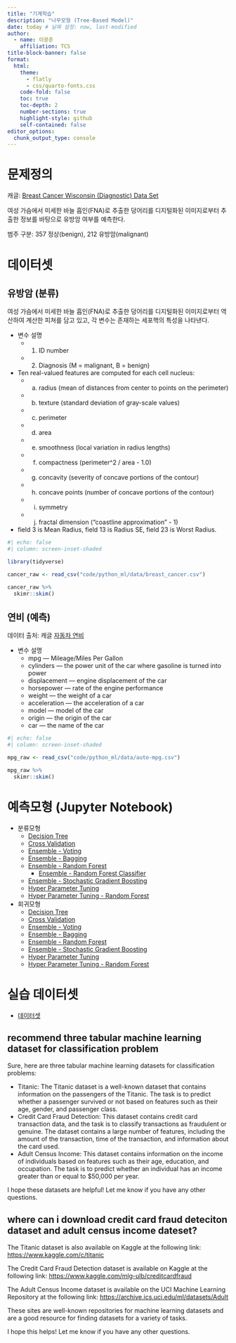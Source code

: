 ```yaml
---
title: "기계학습"
description: "나무모형 (Tree-Based Model)"
date: today # 날짜 설정: now, last-modified
author:
  - name: 이광춘
    affiliation: TCS
title-block-banner: false
format:
  html:
    theme: 
      - flatly
      - css/quarto-fonts.css
    code-fold: false
    toc: true
    toc-depth: 2
    number-sections: true
    highlight-style: github    
    self-contained: false
editor_options: 
  chunk_output_type: console
---
```


# 문제정의

[캐글: [Breast Cancer Wisconsin (Diagnostic) Data Set](https://www.kaggle.com/datasets/uciml/breast-cancer-wisconsin-data)]{.aside}

여성 가슴에서 미세한 바늘 흡인(FNA)로 추출한 덩어리를 디지털화된 이미지로부터 추출한 정보를 바탕으로 
유방암 여부를 예측한다.

범주 구분: 357 정상(benign), 212 유방암(malignant)

# 데이터셋

## 유방암 (분류)

여성 가슴에서 미세한 바늘 흡인(FNA)로 추출한 덩어리를 디지털화된 이미지로부터 역산하여 계산한 피쳐를 담고 있고, 각 변수는 존재하는 세포핵의 특성을 나타낸다.

- 변수 설명
  - 1) ID number
  - 2) Diagnosis (M = malignant, B = benign)
- Ten real-valued features are computed for each cell nucleus:
  - a) radius (mean of distances from center to points on the perimeter)
  - b) texture (standard deviation of gray-scale values)
  - c) perimeter
  - d) area
  - e) smoothness (local variation in radius lengths)
  - f) compactness (perimeter^2 / area - 1.0)
  - g) concavity (severity of concave portions of the contour)
  - h) concave points (number of concave portions of the contour)
  - i) symmetry
  - j) fractal dimension ("coastline approximation" - 1)

- field 3 is Mean Radius, field 13 is Radius SE, field 23 is Worst Radius.

```r
#| echo: false
#| column: screen-inset-shaded

library(tidyverse)

cancer_raw <- read_csv("code/python_ml/data/breast_cancer.csv")

cancer_raw %>% 
  skimr::skim()
```

## 연비 (예측)

[데이터 출처: 캐글 [자동차 연비](https://www.kaggle.com/datasets/uciml/autompg-dataset)]{.aside}

- 변수 설명
    - mpg — Mileage/Miles Per Gallon
    - cylinders — the power unit of the car where gasoline is turned into power
    - displacement — engine displacement of the car
    - horsepower — rate of the engine performance
    - weight — the weight of a car
    - acceleration — the acceleration of a car
    - model — model of the car
    - origin — the origin of the car
    - car — the name of the car

```r
#| echo: false
#| column: screen-inset-shaded

mpg_raw <- read_csv("code/python_ml/data/auto-mpg.csv")

mpg_raw %>% 
  skimr::skim()
```

# 예측모형 (Jupyter Notebook)

- 분류모형
    - [Decision Tree](code/python_ml/cancer_01_dt.ipynb)
    - [Cross Validation](code/python_ml/cancer_02_cv.ipynb)
    - [Ensemble - Voting](code/python_ml/cancer_03_ensemble_voting.ipynb)
    - [Ensemble - Bagging](code/python_ml/cancer_03_ensemble_bagging.ipynb)
    - [Ensemble - Random Forest](code/python_ml/cancer_03_ensemble_rf.ipynb)
        - [Ensemble - Random Forest Classifier](code/python_ml/cancer_03_ensemble_rf_classifier.ipynb)    
    - [Ensemble - Stochastic Gradient Boosting](code/python_ml/cancer_03_ensemble_boosting.ipynb)
    - [Hyper Parameter Tuning](code/python_ml/cancer_04_tuning.ipynb)
    - [Hyper Parameter Tuning - Random Forest](code/python_ml/cancer_04_tuning-rf.ipynb)
- 회귀모형
    - [Decision Tree](code/python_ml/auto_mpg_01_dt.ipynb)
    - [Cross Validation](code/python_ml/auto_mpg_02_cv.ipynb)
    - [Ensemble - Voting](code/python_ml/auto_mpg_03_ensemble_voting.ipynb)
    - [Ensemble - Bagging](code/python_ml/auto_mpg_03_ensemble_bagging.ipynb)
    - [Ensemble - Random Forest](code/python_ml/auto_mpg_03_ensemble_rf.ipynb)
    - [Ensemble - Stochastic Gradient Boosting](code/python_ml/auto_mpg_03_ensemble_boosting.ipynb)
    - [Hyper Parameter Tuning](code/python_ml/auto_mpg_04_tuning.ipynb)
    - [Hyper Parameter Tuning - Random Forest](code/python_ml/auto_mpg_04_tuning-rf.ipynb)
    
    
    
    

# 실습 데이터셋

- [데이터셋](code/python_ml/dataset.ipynb)

## recommend three tabular machine learning dataset for classification problem


::: {.callout-caution collapse="true"}
Sure, here are three tabular machine learning datasets for classification problems:

- Titanic: The Titanic dataset is a well-known dataset that contains information on the passengers of the Titanic. The task is to predict whether a passenger survived or not based on features such as their age, gender, and passenger class.
- Credit Card Fraud Detection: This dataset contains credit card transaction data, and the task is to classify transactions as fraudulent or genuine. The dataset contains a large number of features, including the amount of the transaction, time of the transaction, and information about the card used.
- Adult Census Income: This dataset contains information on the income of individuals based on features such as their age, education, and occupation. The task is to predict whether an individual has an income greater than or equal to $50,000 per year.

I hope these datasets are helpful! Let me know if you have any other questions.
:::


## where can i download credit card fraud deteciton dataset and adult census income dateset?

::: {.callout-caution collapse="true"}

The Titanic dataset is also available on Kaggle at the following link: <https://www.kaggle.com/c/titanic>

The Credit Card Fraud Detection dataset is available on Kaggle at the following link: <https://www.kaggle.com/mlg-ulb/creditcardfraud>

The Adult Census Income dataset is available on the UCI Machine Learning Repository at the following link: <https://archive.ics.uci.edu/ml/datasets/Adult>

These sites are well-known repositories for machine learning datasets and are a good resource for finding datasets for a variety of tasks.

I hope this helps! Let me know if you have any other questions.
:::




